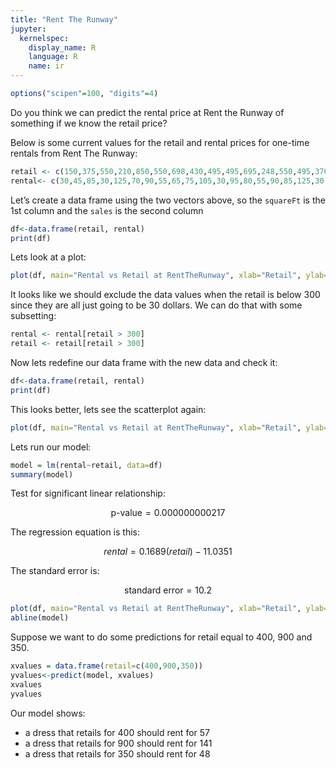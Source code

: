 ```yaml
---
title: "Rent The Runway"
jupyter:
  kernelspec:
    display_name: R
    language: R
    name: ir
---
```


```r
options("scipen"=100, "digits"=4)
```

Do you think we can predict the rental price at Rent the Runway of something if we know the retail price?    

Below is some current values for the retail and rental prices for one-time rentals from Rent The Runway:    

```r
retail <- c(150,375,550,210,850,550,698,430,495,495,695,248,550,495,370,595,425,750,248,498,456,198,228,178,795,625,185,545,405,345,485,165,230,169,695)
rental<- c(30,45,85,30,125,70,90,55,65,75,105,30,95,80,55,90,85,125,30,75,70,30,30,30,120,105,30,80,45,45,55,30,30,30,120)
```

Let's create a data frame using the two vectors above, so the `squareFt` is the 1st column and the `sales` is the second column

```r
df<-data.frame(retail, rental)
print(df)
```

Lets look at a plot:

```r
plot(df, main="Rental vs Retail at RentTheRunway", xlab="Retail", ylab="Rental", pch=19)
```

It looks like we should exclude the data values when the retail is below 300 since they are all just going to be 30 dollars. We can do that with some subsetting:

```r
rental <- rental[retail > 300]
retail <- retail[retail > 300]
```

Now lets redefine our data frame with the new data and check it:

```r
df<-data.frame(retail, rental)
print(df)
```

This looks better, lets see the scatterplot again:

```r
plot(df, main="Rental vs Retail at RentTheRunway", xlab="Retail", ylab="Rental", pch=19)
```

Lets run our model:

```r
model = lm(rental~retail, data=df)
summary(model)
```

Test for significant linear relationship:

$$ \text{p-value} = 0.000000000217 $$

The regression equation is this:

$$ rental = 0.1689(retail) - 11.0351  $$ 

The standard error is:

$$ \text{standard error} = 10.2 $$

```r
plot(df, main="Rental vs Retail at RentTheRunway", xlab="Retail", ylab="Rental", pch=19)
abline(model)
```

Suppose we want to do some predictions for retail equal to 400, 900 and 350. 

```r
xvalues = data.frame(retail=c(400,900,350))
yvalues<-predict(model, xvalues)
xvalues
yvalues
```

Our model shows: 

-  a dress that retails for 400 should rent for 57 
-  a dress that retails for 900 should rent for 141 
-  a dress that retails for 350 should rent for 48 

